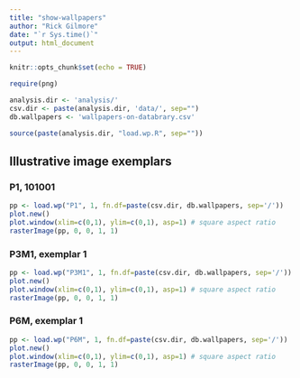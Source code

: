 ```yaml
---
title: "show-wallpapers"
author: "Rick Gilmore"
date: "`r Sys.time()`"
output: html_document
---
```


```r
knitr::opts_chunk$set(echo = TRUE)

require(png)

analysis.dir <- 'analysis/'
csv.dir <- paste(analysis.dir, 'data/', sep="")
db.wallpapers <- 'wallpapers-on-databrary.csv'

source(paste(analysis.dir, "load.wp.R", sep=""))
```

## Illustrative image exemplars

### P1, 101001

```r
pp <- load.wp("P1", 1, fn.df=paste(csv.dir, db.wallpapers, sep='/'))
plot.new()
plot.window(xlim=c(0,1), ylim=c(0,1), asp=1) # square aspect ratio
rasterImage(pp, 0, 0, 1, 1)
```

### P3M1, exemplar 1

```r
pp <- load.wp("P3M1", 1, fn.df=paste(csv.dir, db.wallpapers, sep='/'))
plot.new()
plot.window(xlim=c(0,1), ylim=c(0,1), asp=1) # square aspect ratio
rasterImage(pp, 0, 0, 1, 1)
```

### P6M, exemplar 1

```r
pp <- load.wp("P6M", 1, fn.df=paste(csv.dir, db.wallpapers, sep='/'))
plot.new()
plot.window(xlim=c(0,1), ylim=c(0,1), asp=1) # square aspect ratio
rasterImage(pp, 0, 0, 1, 1)
```
